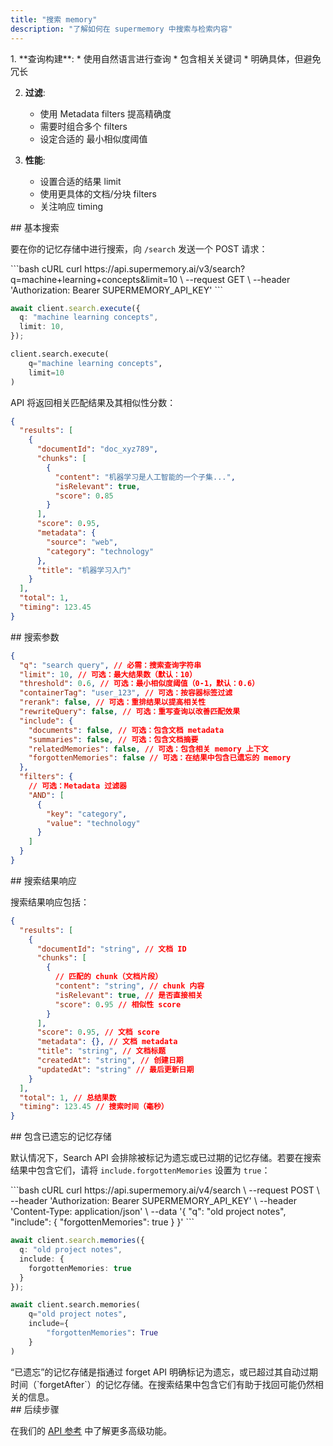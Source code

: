 ```yaml
---
title: "搜索 memory"
description: "了解如何在 supermemory 中搜索与检索内容"
---
```


<Accordion title="最佳实践" defaultOpen icon="sparkles">
  1. **查询构建**:
     * 使用自然语言进行查询
     * 包含相关关键词
     * 明确具体，但避免冗长

  2. **过滤**:
     * 使用 Metadata filters 提高精确度
     * 需要时组合多个 filters
     * 设定合适的 最小相似度阈值

  3. **性能**:
     * 设置合适的结果 limit
     * 使用更具体的文档/分块 filters
     * 关注响应 timing
</Accordion>

<div id="basic-search">
  ## 基本搜索
</div>

要在你的记忆存储中进行搜索，向 `/search` 发送一个 POST 请求：

<CodeGroup>
  ```bash cURL
  curl https://api.supermemory.ai/v3/search?q=machine+learning+concepts&limit=10 \
    --request GET \
    --header 'Authorization: Bearer SUPERMEMORY_API_KEY'
  ```

  ```typescript Typescript
  await client.search.execute({
    q: "machine learning concepts",
    limit: 10,
  });
  ```

  ```python Python
  client.search.execute(
      q="machine learning concepts",
      limit=10
  )
  ```
</CodeGroup>

API 将返回相关匹配结果及其相似性分数：

```json
{
  "results": [
    {
      "documentId": "doc_xyz789",
      "chunks": [
        {
          "content": "机器学习是人工智能的一个子集...",
          "isRelevant": true,
          "score": 0.85
        }
      ],
      "score": 0.95,
      "metadata": {
        "source": "web",
        "category": "technology"
      },
      "title": "机器学习入门"
    }
  ],
  "total": 1,
  "timing": 123.45
}
```

<div id="search-parameters">
  ## 搜索参数
</div>

```json
{
  "q": "search query", // 必需：搜索查询字符串
  "limit": 10, // 可选：最大结果数（默认：10）
  "threshold": 0.6, // 可选：最小相似度阈值（0-1，默认：0.6）
  "containerTag": "user_123", // 可选：按容器标签过滤
  "rerank": false, // 可选：重排结果以提高相关性
  "rewriteQuery": false, // 可选：重写查询以改善匹配效果
  "include": {
    "documents": false, // 可选：包含文档 metadata
    "summaries": false, // 可选：包含文档摘要
    "relatedMemories": false, // 可选：包含相关 memory 上下文
    "forgottenMemories": false // 可选：在结果中包含已遗忘的 memory
  },
  "filters": {
    // 可选：Metadata 过滤器
    "AND": [
      {
        "key": "category",
        "value": "technology"
      }
    ]
  }
}
```

<div id="search-response">
  ## 搜索结果响应
</div>

搜索结果响应包括：

```json
{
  "results": [
    {
      "documentId": "string", // 文档 ID
      "chunks": [
        {
          // 匹配的 chunk（文档片段）
          "content": "string", // chunk 内容
          "isRelevant": true, // 是否直接相关
          "score": 0.95 // 相似性 score
        }
      ],
      "score": 0.95, // 文档 score
      "metadata": {}, // 文档 metadata
      "title": "string", // 文档标题
      "createdAt": "string", // 创建日期
      "updatedAt": "string" // 最后更新日期
    }
  ],
  "total": 1, // 总结果数
  "timing": 123.45 // 搜索时间（毫秒）
}
```

<div id="including-forgotten-memories">
  ## 包含已遗忘的记忆存储
</div>

默认情况下，Search API 会排除被标记为遗忘或已过期的记忆存储。若要在搜索结果中包含它们，请将 `include.forgottenMemories` 设置为 `true`：

<CodeGroup>
  ```bash cURL
  curl https://api.supermemory.ai/v4/search \
    --request POST \
    --header 'Authorization: Bearer SUPERMEMORY_API_KEY' \
    --header 'Content-Type: application/json' \
    --data '{
      "q": "old project notes",
      "include": {
        "forgottenMemories": true
      }
    }'
  ```

  ```typescript Typescript
  await client.search.memories({
    q: "old project notes",
    include: {
      forgottenMemories: true
    }
  });
  ```

  ```python Python
  await client.search.memories(
      q="old project notes",
      include={
          "forgottenMemories": True
      }
  )
  ```
</CodeGroup>

<Note>
  “已遗忘”的记忆存储是指通过 forget API 明确标记为遗忘，或已超过其自动过期时间（`forgetAfter`）的记忆存储。在搜索结果中包含它们有助于找回可能仍然相关的信息。
</Note>

<div id="next-steps">
  ## 后续步骤
</div>

在我们的 [API 参考](/zh/api-reference/search-memories/search-memories) 中了解更多高级功能。